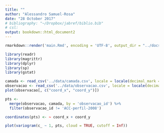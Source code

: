 ```yaml
---
title: ""
author: "Alessandro Samuel-Rosa"
date: "28 October 2017"
# bibliography: "~/Dropbox/jabref/biblio.bib"
# csl: 
output: bookdown::html_document2
---
```


```r
rmarkdown::render('main.Rmd', encoding = 'UTF-8', output_dir = "../docs")
```

```r
library(readr)
library(magrittr)
library(dplyr)
library(sp)
library(gstat)
```

```r
camada <- read_csv('../data/camada.csv', locale = locale(decimal_mark = ','), na = '-', comment = 'unidade')
observacao <- read_csv('../data/observacao.csv', locale = locale(decimal_mark = ','), na = '-', comment = 'unidade')
plot(observacao[, c("coord_x", "coord_y")])
```

```r
pts <- 
  merge(observacao, camada, by = 'observacao_id') %>% 
  filter(observacao_id != 'ACC-perfil-2008')
```

```r
coordinates(pts) <- ~ coord_x + coord_y
```

```r
plot(variogram(c_ ~ 1, pts, cloud = TRUE, cutoff = Inf))
```

